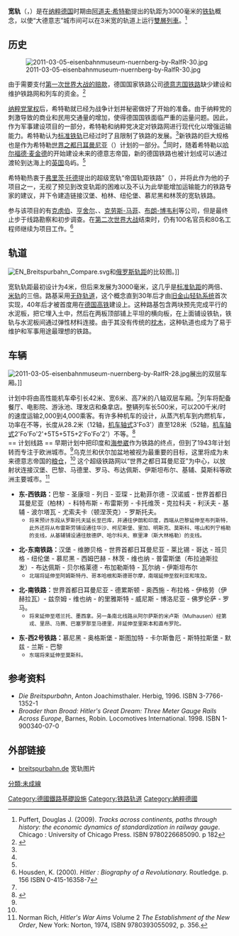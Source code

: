 {{noteTA
|G1 = 長度單位
|G2 = 地名
|1=zh-tw:無道碴道床; zh-cn:无砟轨道;
}}
{{otheruses|subject=纳粹德国时期的铁路计划|other=铁路术语|宽轨}}
{{轨距}}
'''宽轨'''（{{Lang-de|Breitspurbahn}}，{{IPA-de|ˈbʁaɪtʃpuːɐ̯baːn}}）是在[[纳粹德国|纳粹德国]]时期由[[阿道夫·希特勒|阿道夫·希特勒]]提出的轨距为3000毫米的[[铁轨|铁轨]]概念，以使“大德意志”城市间可以在3米宽的轨道上运行[[雙層列車|雙層列車]]。<ref name="puffert">Puffert, Douglas J. (2009). ''Tracks across continents, paths through history: the economic dynamics of standardization in railway gauge''. Chicago : University of Chicago Press. ISBN 9780226685090. p 182</ref>

== 历史 ==

[[File:2011-03-05-eisenbahnmuseum-nuernberg-by-RalfR-30.jpg|thumb]]

由于需要支付[[第一次世界大战的赔款|第一次世界大战的赔款]]，德国国家铁路公司[[德意志国铁路|德意志国铁路]]缺少建设和维护铁路网和列车的资金。<ref>{{cite web |url=http://translate.google.co.uk/translate?hl=en&sl=de&u=http://www.nexusboard.net/sitemap/6365/verkehrsprojekte-t234645/&ei=rq9STOCcMZWV4AaP7qzjAw&sa=X&oi=translate&ct=result&resnum=8&ved=0CDsQ7gEwBw&prev=/search%3Fq%3DReichsspurbahn%26hl%3Den%26client%3Dfirefox-a%26hs%3D1a8%26rls%3Dorg.mozilla:en-GB:official |title=Google Translate |publisher=Translate.google.co.uk |date= |accessdate=2011-12-10 |archive-url=https://web.archive.org/web/20140811005422/http://translate.google.co.uk/translate?hl=en&sl=de&u=http%3A%2F%2Fwww.nexusboard.net%2Fsitemap%2F6365%2Fverkehrsprojekte-t234645%2F&ei=rq9STOCcMZWV4AaP7qzjAw&sa=X&oi=translate&ct=result&resnum=8&ved=0CDsQ7gEwBw&prev=%2Fsearch%3Fq%3DReichsspurbahn&hl=en&client=firefox-a&hs=1a8&rls=org.mozilla%3Aen-GB%3Aofficial |archive-date=2014-08-11 |dead-url=yes }}</ref>

[[纳粹党|纳粹党]][[纳粹党掌权|掌权]]后，希特勒就已经为战争计划并秘密做好了开始的准备。由于纳粹党的刺激导致的商业和民用交通量的增加，使得德国国铁面临严重的运量问题。因此，作为军事建设项目的一部分，希特勒和纳粹党决定对铁路网进行现代化以增强运输能力。希特勒认为[[标准铁轨|标准铁轨]]已经过时了且限制了铁路的发展。<ref name="puffert"/>新铁路的巨大规格也是作为希特勒[[世界之都日耳曼尼亚|世界之都日耳曼尼亚]]（{{Lang-de|Welthauptstadt Germania}}）计划的一部分。<ref name="puffert"/>同时，随着希特勒以[[哈尔福德·麦金德|哈尔福德·麦金德]]的{{Link-en|心脏地带理论|The Geographical Pivot of History}}开始建设未来的德意志帝国，新的德国铁路也被计划成可以通过渡轮到达海上的[[英国|英国]]岛屿。<ref name="puffert"/>

希特勒热衷于[[弗里茨·托德|弗里茨·托德]]提出的超级宽轨“帝国轨距铁路”（{{Lang-en|Reichsspurbahn}}），并将此作为他的子项目之一，无视了预见到改变轨距的困难以及不认为此举能增加运输能力的铁路专家的建议，并下令建造链接汉堡、柏林、纽伦堡、慕尼黑和林茨的宽轨铁路。

参与该项目的有[[克虏伯|克虏伯]]、[[亨舍尔|亨舍尔]]、{{Link-de|博尔西施|August Borsig}}、[[克劳斯-马菲|克劳斯-马菲]]、[[布朗-博韦利|布朗-博韦利]]等公司，但是最终止步于线路勘察和初步调查。在[[第二次世界大战|第二次世界大战]]结束时，仍有100名官员和80名工程师继续为项目工作。<ref>Housden, K. (2000). ''Hitler : Biography of a Revolutionary.'' Routledge. p. 156 ISBN 0-415-16358-7</ref>

== 轨道 ==

[[File:EN_Breitspurbahn_Compare.svg|thumb]]和[[宽轨|俄罗斯轨距]]的比较图。]]

宽轨轨距最初设计为4米，但后来发展为3000毫米，这几乎是[[标准轨距|标准轨距]]的两倍、[[米轨|米轨]]的三倍。路基采用[[无砟轨道|无砟轨道]]，这个概念直到30年后才由[[旧金山轻轨系统|旧金山轻轨系统]]首次实现，40年后才被首度用在[[德国高铁|德国高铁]]建设上。这种路基包含两块预先完成平行的水泥板，把它埋入土中，然后在两板顶部铺上平坦的横向板，在上面铺设铁轨，铁轨与水泥板间通过弹性材料连接。由于其没有传统的[[枕木|枕木]]，这种轨道也成为了易于维护和军事用途最理想的铁路。

== 车辆 ==

[[File:2011-03-05-eisenbahnmuseum-nuernberg-by-RalfR-28.jpg|thumb]]展出的双层车厢。]]

计划中将由高性能机车牵引长42米、宽6米、高7米的八轴双层车厢。<ref name="puffert"/>列车将配备餐厅、电影院、游泳池、理发店和桑拿店。整辆列车长500米，可以200千米/时的速度运输2,000到4,000乘客。有许多种机车的设计，从蒸汽机车到内燃机车，功率在{{convert|24000|-|40000|PS|MW|lk=on}}不等，长度从28.2米（12轴，[[机车轴式|机车轴式]]3'Fo3'）直至128米（52轴，[[机车轴式|机车轴式]]2'Fo'Fo'2'+5T5+5T5+2'Fo'Fo'2'）不等。<ref>{{cite web |url=http://nazidieselpunk.devhub.com/blog/494006-nazi-super-trains/ |title=Nazi Super Trains |publisher=Nazidieselpunk.devhub.com |date=2010-06-09 |accessdate=2011-12-10 |deadurl=yes |archiveurl=https://web.archive.org/web/20120109062451/http://nazidieselpunk.devhub.com/blog/494006-nazi-super-trains |archivedate=2012-01-09 }}</ref>
<br>
== 计划线路 ==
早期计划中把印度和[[海参崴|海参崴]]作为铁路的终点，但到了1943年计划转而专注于欧洲城市。<ref name="puffert"/>乌克兰和伏尔加盆地被视为最重要的目标，这里将成为未来德意志帝国的[[粮仓|粮仓]]，<ref name="puffert"/> 这个超级铁路网以“世界之都日耳曼尼亚”为中心，以放射状连接汉堡、巴黎、马德里、罗马、布达佩斯、伊斯坦布尔、基辅、莫斯科等欧洲主要城市。<ref>Norman Rich, ''Hitler's War Aims'' Volume 2 ''The Establishment of the New Order'', New York: Norton, 1974, ISBN 9780393055092, p. 356.</ref>

*'''东-西铁路：'''巴黎 - 圣康坦 - 列日 - 亚琛 - 比勒菲尔德 - 汉诺威 - 世界首都日耳曼尼亚（柏林）- 科特布斯 - 布雷斯劳 - 卡托维茨 - 克拉科夫 - 利沃夫 - 基辅 - 波尔塔瓦 - 尤索夫卡（顿涅茨克）- 罗斯托夫。
**<small>将来预计东段从罗斯托夫延长至巴库，并通往伊朗和印度，西端从巴黎延伸至布列斯特，此外还将从布雷斯劳铺设通往华沙、柯尼斯堡、里加、明斯克、莫斯科、喀山和列宁格勒的支线，从基辅铺设通往敖德萨、哈尔科夫、察里津（斯大林格勒）的支线。</small>

*'''北-东南铁路：'''汉堡 - 维滕贝格 - 世界首都日耳曼尼亚 - 莱比锡 - 哥达 - 班贝格 - 纽伦堡 - 慕尼黑 - 西姆巴赫 - 林茨 - 维也纳 - 普雷斯堡（布拉迪斯拉发）- 布达佩斯 - 贝尔格莱德 - 布加勒斯特 - 瓦尔纳 - 伊斯坦布尔
**<small>北端将延伸至阿姆斯特丹、哥本哈根和斯德哥尔摩，南端延伸至叙利亚和埃及。</small>

*'''北-南铁路：'''世界首都日耳曼尼亚 - 德累斯顿 - 奥西施 - 布拉格 - 伊格劳（伊赫拉瓦）- 兹奈姆 - 维也纳 - 的里雅斯特 - 威尼斯 - 博洛尼亚 - 佛罗伦萨 - 罗马。
**<small>将来延伸至塔兰托、墨西拿。另一条南北线路从阿尔萨斯的米卢斯（Mulhausen）经第戎、里昂、马赛、巴塞罗那至马德里，并延伸至里斯本和直布罗陀。</small>

*'''东-西2号铁路：'''慕尼黑 - 奥格斯堡 - 斯图加特 - 卡尔斯鲁厄 - 斯特拉斯堡 - 默兹 - 兰斯 - 巴黎
**<small>东端将来延伸至莫斯科。</small>

== 参考资料 ==
{{reflist}}
* ''Die Breitspurbahn'', Anton Joachimsthaler.  Herbig, 1996. ISBN 3-7766-1352-1
* ''Broader than Broad: Hitler's Great Dream: Three Meter Gauge Rails Across Europe'', Barnes, Robin. Locomotives International. 1998. ISBN 1-900340-07-0

== 外部链接 ==

{{Commonscat|Breitspurbahn|宽轨 (纳粹德国)}}

* [http://www.breitspurbahn.de/3000.html breitspurbahn.de]{{Wayback|url=http://www.breitspurbahn.de/3000.html |date=20140910031644 }} 宽轨图片

[[Category:德國鐵路基礎設施|Category:德國鐵路基礎設施]]
[[Category:铁路轨道|Category:铁路轨道]]
[[Category:納粹德國|Category:納粹德國]]
[[分類:未成線|分類:未成線]]
